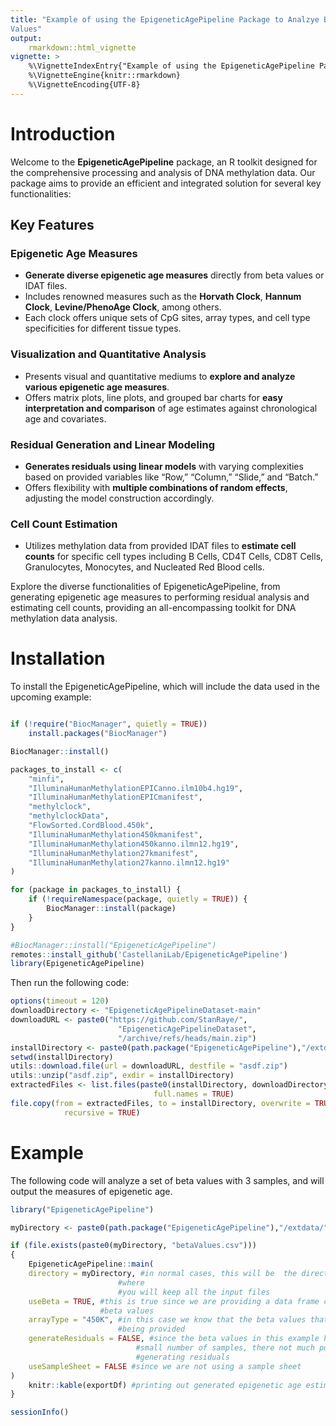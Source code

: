 ```yaml
---
title: "Example of using the EpigeneticAgePipeline Package to Analzye Beta 
Values"
output:
    rmarkdown::html_vignette
vignette: >
    %\VignetteIndexEntry{"Example of using the EpigeneticAgePipeline Package"}
    %\VignetteEngine{knitr::rmarkdown}
    %\VignetteEncoding{UTF-8}
---
```

# Introduction

Welcome to the **EpigeneticAgePipeline** package, an R toolkit designed for
the comprehensive processing and analysis of DNA methylation data. Our package
aims to provide an efficient and integrated solution for several key
functionalities:

## Key Features

### Epigenetic Age Measures

- **Generate diverse epigenetic age measures** directly from beta values or
    IDAT files.
- Includes renowned measures such as the **Horvath Clock**, **Hannum Clock**,
    **Levine/PhenoAge Clock**, among others.
- Each clock offers unique sets of CpG sites, array types, and cell type
    specificities for different tissue types.

### Visualization and Quantitative Analysis

- Presents visual and quantitative mediums to **explore and analyze various
    epigenetic age measures**.
- Offers matrix plots, line plots, and grouped bar charts for **easy
    interpretation and comparison** of age estimates against chronological age
    and covariates.

### Residual Generation and Linear Modeling

- **Generates residuals using linear models** with varying complexities based
    on provided variables like "Row," "Column," "Slide," and "Batch."
- Offers flexibility with **multiple combinations of random effects**, adjusting
    the model construction accordingly.

### Cell Count Estimation

- Utilizes methylation data from provided IDAT files to **estimate cell
    counts** for specific cell types including B Cells, CD4T Cells, CD8T Cells,
    Granulocytes, Monocytes, and Nucleated Red Blood cells.

Explore the diverse functionalities of EpigeneticAgePipeline, from generating
epigenetic age measures to performing residual analysis and estimating cell
counts, providing an all-encompassing toolkit for DNA methylation data
analysis.



# Installation
To install the EpigeneticAgePipeline, which will include
the data used in the upcoming example:

```r

if (!require("BiocManager", quietly = TRUE))
    install.packages("BiocManager")

BiocManager::install()

packages_to_install <- c(
    "minfi",
    "IlluminaHumanMethylationEPICanno.ilm10b4.hg19",
    "IlluminaHumanMethylationEPICmanifest",
    "methylclock",
    "methylclockData",
    "FlowSorted.CordBlood.450k",
    "IlluminaHumanMethylation450kmanifest",
    "IlluminaHumanMethylation450kanno.ilmn12.hg19",
    "IlluminaHumanMethylation27kmanifest",
    "IlluminaHumanMethylation27kanno.ilmn12.hg19"
)

for (package in packages_to_install) {
    if (!requireNamespace(package, quietly = TRUE)) {
        BiocManager::install(package)
    }
}

#BiocManager::install("EpigeneticAgePipeline")
remotes::install_github('CastellaniLab/EpigeneticAgePipeline')
library(EpigeneticAgePipeline)
```

Then run the following code:
```r
options(timeout = 120)
downloadDirectory <- "EpigeneticAgePipelineDataset-main"
downloadURL <- paste0("https://github.com/StanRaye/",
                        "EpigeneticAgePipelineDataset",
                        "/archive/refs/heads/main.zip")
installDirectory <- paste0(path.package("EpigeneticAgePipeline"),"/extdata/")
setwd(installDirectory)
utils::download.file(url = downloadURL, destfile = "asdf.zip")
utils::unzip("asdf.zip", exdir = installDirectory)
extractedFiles <- list.files(paste0(installDirectory, downloadDirectory),
                                full.names = TRUE)
file.copy(from = extractedFiles, to = installDirectory, overwrite = TRUE,
            recursive = TRUE)
```


# Example
The following code will analyze a set of beta values with 3 samples,
and will output the measures of epigenetic age. 

```R
library("EpigeneticAgePipeline")
```

```R
myDirectory <- paste0(path.package("EpigeneticAgePipeline"),"/extdata/")
```


```R
if (file.exists(paste0(myDirectory, "betaValues.csv")))
{
    EpigeneticAgePipeline::main( 
    directory = myDirectory, #in normal cases, this will be  the directory of 
                        #where
                        #you will keep all the input files
    useBeta = TRUE, #this is true since we are providing a data frame containing
                    #beta values 
    arrayType = "450K", #in this case we know that the beta values that we are
                        #being provided
    generateResiduals = FALSE, #since the beta values in this example has a
                            #small number of samples, there not much point in
                            #generating residuals 
    useSampleSheet = FALSE #since we are not using a sample sheet
)  
    knitr::kable(exportDf) #printing out generated epigenetic age estimates
}

```

```R
sessionInfo()
```

